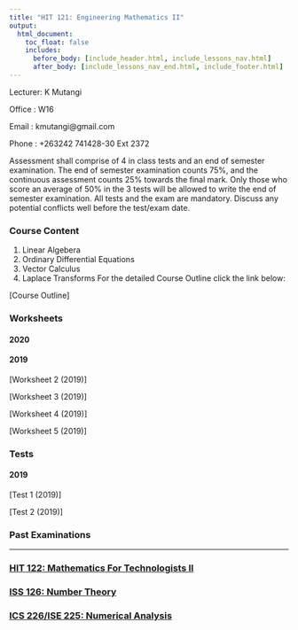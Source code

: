 ```yaml
---
title: "HIT 121: Engineering Mathematics II"
output:
  html_document:
    toc_float: false
    includes:
      before_body: [include_header.html, include_lessons_nav.html]
      after_body: [include_lessons_nav_end.html, include_footer.html]
---
```


Lecturer: K Mutangi

Office  : W16

Email   : kmutangi@gmail.com

Phone   : +263242 741428-30 Ext 2372

Assessment shall comprise of 4 in class tests and an end of semester examination. The end of semester examination counts 75%, and the continuous assessment counts 25% towards the final mark. Only those who score an average of 50% in the 3 tests will be allowed to write the end of semester 
examination. All tests and the exam are mandatory. Discuss any potential conflicts well before the test/exam date.

### Course Content
(@) Linear Algebera
(@) Ordinary Differential Equations
(@) Vector Calculus
(@) Laplace Transforms
For the detailed Course Outline click the link below:

[Course Outline]

### Worksheets


#### 2020

#### 2019

[Worksheet 2 (2019)]

[Worksheet 3 (2019)]

[Worksheet 4 (2019)]

[Worksheet 5 (2019)]



### Tests

#### 2019

[Test 1 (2019)]

[Test 2 (2019)]



### Past Examinations



***
### [HIT 122: Mathematics For Technologists II](hit122.html){.continue-link}
### [ISS 126: Number Theory](iss126.html){.continue-link}
### [ICS 226/ISE 225: Numerical Analysis](ics225.html){.continue-link}
